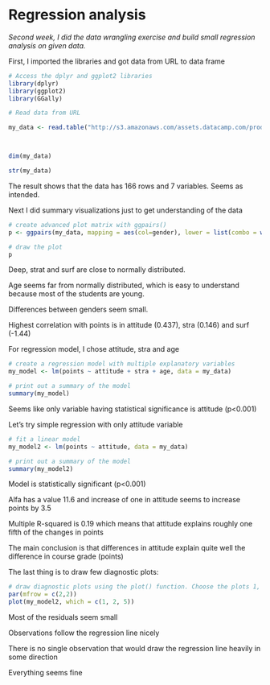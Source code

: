 # Regression analysis

*Second week, I did the data wrangling exercise and build small regression analysis on given data.*

First, I imported the libraries and got data from URL to data frame

```r

# Access the dplyr and ggplot2 libraries
library(dplyr)
library(ggplot2)
library(GGally)

# Read data from URL

my_data <- read.table("http://s3.amazonaws.com/assets.datacamp.com/production/course_2218/datasets/learning2014.txt", sep=",", header=TRUE)



dim(my_data)

str(my_data)

```
The result shows that the data has 166 rows and 7 variables. Seems as intended.

Next I did summary visualizations just to get understanding of the data

```r
# create advanced plot matrix with ggpairs()
p <- ggpairs(my_data, mapping = aes(col=gender), lower = list(combo = wrap("facethist", bins = 20)))

# draw the plot
p
```

Deep, strat and surf are close to normally distributed.

Age seems far from normally distributed, which is easy to understand because most of the students are young.

Differences between genders seem small.

Highest correlation with points is in attitude (0.437), stra (0.146) and surf (-1.44)

For regression model, I chose attitude, stra and age

```r

# create a regression model with multiple explanatory variables
my_model <- lm(points ~ attitude + stra + age, data = my_data)

# print out a summary of the model
summary(my_model)
```
Seems like only variable having statistical significance is attitude (p<0.001)

Let's try simple regression with only attitude variable

```r
# fit a linear model
my_model2 <- lm(points ~ attitude, data = my_data)

# print out a summary of the model
summary(my_model2)

```
Model is statistically significant (p<0.001)

Alfa has a value 11.6 and increase of one in attitude seems to increase points by 3.5

Multiple R-squared is 0.19 which means that attitude explains roughly one fifth of the changes in points

The main conclusion is that differences in attitude explain quite well the difference in course grade (points)

The last thing is to draw few diagnostic plots:

```r
# draw diagnostic plots using the plot() function. Choose the plots 1, 2 and 5 (Residuals vs Fitted values, Normal QQ-plot and Residuals vs Leverage)
par(mfrow = c(2,2))
plot(my_model2, which = c(1, 2, 5))
```

Most of the residuals seem small

Observations follow the regression line nicely

There is no single observation that would draw the regression line heavily in some direction

Everything seems fine
